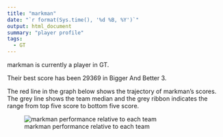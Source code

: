 ```yaml
---
title: "markman"
date: "`r format(Sys.time(), '%d %B, %Y')`"
output: html_document
summary: "player profile"
tags:
  - GT
---
```


markman is currently a player in GT.

Their best score has been 29369 in Bigger And Better 3.

The red line in the graph below shows the trajectory of markman's scores. The grey line shows the team median and the grey ribbon indicates the range from top five score to bottom five score.

![markman performance relative to each team](markman.jpg)
